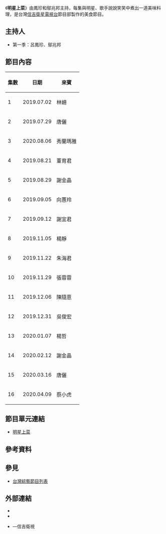 
{{unreferenced|time=2020-02-05T06:38:40+00:00}}
{{Infobox television
| 名稱 = 明星上菜
| 英文名稱 = 
| 圖片 = 
| 圖說 = 
| 分類 = [[美食節目|美食節目]]
| 語言 = [[台語|台語]]
| 字幕 = [[中文|中文]]
| 機位 = 
| 視訊制式 = 
| 每集長 = 20分
| 製作人 = 
| 製作公司 = [[信吉衛視|信吉衛視]][[節目|節目]]部
| 主持 = 呂鳳珍.鄔兆邦
| 主演 = 
| 標語 = 
| 旁白 = 
| 監製 = [[信吉媒體科技|信吉媒體科技]]
| 國家 = {{ROC-TW}}
| 播出國家 ={{TW}}
| 電視台 = [[信吉衛星電視台|信吉衛星電視台]]
| 開始 = 
| 結束 = 
| 播出時間 = 不定期播出
| 節目連結 =https://www.youtube.com/playlist?list=PLvrDdZoCAyN9HxqiES_LRCvQ0fcOfl3An
}}
《'''明星上菜'''》由鳳珍和鄔兆邦主持，每集與明星、歌手說說笑笑中煮出一道美味料理，是台灣[[信吉衛星電視台|信吉衛星電視台]]節目部製作的美食節目。

==主持人==
*第一季：呂鳳珍、鄔兆邦

==節目內容==
{| class="wikitable"
|-
! 集數 !! 日期  !! 來賓
|-
| 1 || 2019.07.02 ||  林姍
|-
| 2 || 2019.07.29 ||  唐儷
|-
| 3 || 2020.08.06 ||  秀蘭瑪雅
|-
| 4 || 2019.08.21 ||  董育君
|-
| 5 || 2019.08.29 ||  謝金晶
|-
| 6 || 2019.09.05 ||  向蕙玲
|-
| 7 || 2019.09.12 ||  謝宜君
|-
| 8 || 2019.11.05 ||  楊靜
|-
| 9 || 2019.11.22 ||  朱海君
|-
| 10 || 2019.11.29 || 張蓉蓉
|-
| 11 || 2019.12.06 || 陳隨意
|-
| 12 || 2019.12.31 || 吳俊宏
|-
| 13 || 2020.01.07 || 楊哲
|-
| 14 || 2020.02.12 || 謝金晶
|-
| 15 || 2020.03.16 || 唐儷
|-
| 16 || 2020.04.09 || 蔡小虎

|}

==節目單元連結==
*[https://www.youtube.com/playlist?list=PLvrDdZoCAyN9HxqiES_LRCvQ0fcOfl3An 明星上菜]

== 參考資料 ==
{{Reflist}}
== 參見 ==
* [[台灣綜藝節目列表|台灣綜藝節目列表]]
== 外部連結 ==
*{{Official|URL=https://www.sjtv.com.tw/}} 
*{{Facebook|sjtvcompany}}
*{{Youtube|playlist=PLvrDdZoCAyN-Ek6e-ViAmbkzAVhn9_4Y0}}—信吉衛視